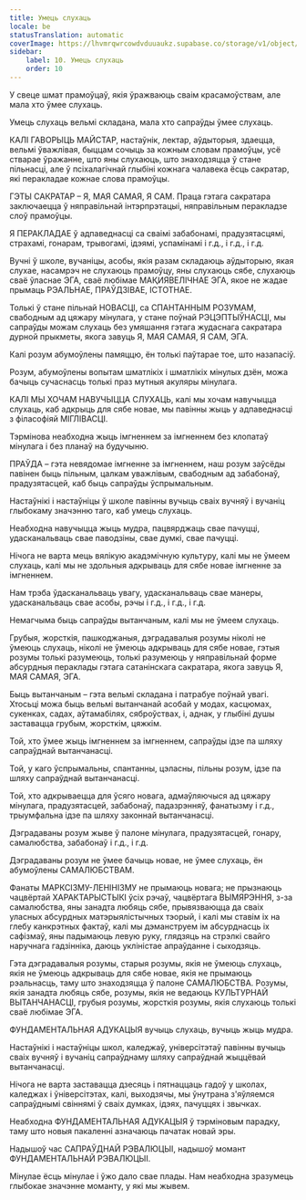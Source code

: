 ```yaml
---
title: Умець слухаць
locale: be
statusTranslation: automatic
coverImage: https://lhvmrqwrcowdvduuaukz.supabase.co/storage/v1/object/public/strapi-uploads/small_cover-educacion-fundamental.webp-2d51a7828a2b1309555be27f7e2a61a0.webp
sidebar:
    label: 10. Умець слухаць
    order: 10
---
```

У свеце шмат прамоўцаў, якія ўражваюць сваім красамоўствам, але мала хто ўмее слухаць.

Умець слухаць вельмі складана, мала хто сапраўды ўмее слухаць.

КАЛІ ГАВОРЫЦЬ МАЙСТАР, настаўнік, лектар, аўдыторыя, здаецца, вельмі ўважлівая, быццам сочыць за кожным словам прамоўцы, усё стварае ўражанне, што яны слухаюць, што знаходзяцца ў стане пільнасці, але ў псіхалагічнай глыбіні кожнага чалавека ёсць сакратар, які перакладае кожнае слова прамоўцы.

ГЭТЫ САКРАТАР – Я, МАЯ САМАЯ, Я САМ. Праца гэтага сакратара заключаецца ў няправільнай інтэрпрэтацыі, няправільным перакладзе слоў прамоўцы.

Я ПЕРАКЛАДАЕ ў адпаведнасці са сваімі забабонамі, прадузятасцямі, страхамі, гонарам, трывогамі, ідэямі, успамінамі і г.д., і г.д., і г.д.

Вучні ў школе, вучаніцы, асобы, якія разам складаюць аўдыторыю, якая слухае, насамрэч не слухаюць прамоўцу, яны слухаюць сябе, слухаюць сваё ўласнае ЭГА, сваё любімае МАҚИЯВЕЛІЧНАЕ ЭГА, якое не жадае прымаць РЭАЛЬНАЕ, ПРАЎДЗІВАЕ, ІСТОТНАЕ.

Толькі ў стане пільнай НОВАСЦІ, са СПАНТАННЫМ РОЗУМАМ, свабодным ад цяжару мінулага, у стане поўнай РЭЦЭПТЫЎНАСЦІ, мы сапраўды можам слухаць без умяшання гэтага жудаснага сакратара дурной прыкметы, якога завуць Я, МАЯ САМАЯ, Я САМ, ЭГА.

Калі розум абумоўлены памяццю, ён толькі паўтарае тое, што назапасіў.

Розум, абумоўлены вопытам шматлікіх і шматлікіх мінулых дзён, можа бачыць сучаснасць толькі праз мутныя акуляры мінулага.

КАЛІ МЫ ХОЧАМ НАВУЧЫЦЦА СЛУХАЦЬ, калі мы хочам навучыцца слухаць, каб адкрыць для сябе новае, мы павінны жыць у адпаведнасці з філасофіяй МІГЛІВАСЦІ.

Тэрмінова неабходна жыць імгненнем за імгненнем без клопатаў мінулага і без планаў на будучыню.

ПРАЎДА – гэта невядомае імгненне за імгненнем, наш розум заўсёды павінен быць пільным, цалкам уважлівым, свабодным ад забабонаў, прадузятасцей, каб быць сапраўды ўспрымальным.

Настаўнікі і настаўніцы ў школе павінны вучыць сваіх вучняў і вучаніц глыбокаму значэнню таго, каб умець слухаць.

Неабходна навучыцца жыць мудра, пацвярджаць свае пачуцці, удасканальваць свае паводзіны, свае думкі, свае пачуцці.

Нічога не варта мець вялікую акадэмічную культуру, калі мы не ўмеем слухаць, калі мы не здольныя адкрываць для сябе новае імгненне за імгненнем.

Нам трэба ўдасканальваць увагу, удасканальваць свае манеры, удасканальваць свае асобы, рэчы і г.д., і г.д., і г.д.

Немагчыма быць сапраўды вытанчаным, калі мы не ўмеем слухаць.

Грубыя, жорсткія, пашкоджаныя, дэградавалыя розумы ніколі не ўмеюць слухаць, ніколі не ўмеюць адкрываць для сябе новае, гэтыя розумы толькі разумеюць, толькі разумеюць у няправільнай форме абсурдныя пераклады гэтага сатанінскага сакратара, якога завуць Я, МАЯ САМАЯ, ЭГА.

Быць вытанчаным – гэта вельмі складана і патрабуе поўнай увагі. Хтосьці можа быць вельмі вытанчанай асобай у модах, касцюмах, сукенках, садах, аўтамабілях, сяброўствах, і, аднак, у глыбіні душы заставацца грубым, жорсткім, цяжкім.

Той, хто ўмее жыць імгненнем за імгненнем, сапраўды ідзе па шляху сапраўднай вытанчанасці.

Той, у каго ўспрымальны, спантанны, цэласны, пільны розум, ідзе па шляху сапраўднай вытанчанасці.

Той, хто адкрываецца для ўсяго новага, адмаўляючыся ад цяжару мінулага, прадузятасцей, забабонаў, падазрэнняў, фанатызму і г.д., трыумфальна ідзе па шляху законнай вытанчанасці.

Дэградаваны розум жыве ў палоне мінулага, прадузятасцей, гонару, самалюбства, забабонаў і г.д., і г.д.

Дэградаваны розум не ўмее бачыць новае, не ўмее слухаць, ён абумоўлены САМАЛЮБСТВАМ.

Фанаты МАРКСІЗМУ-ЛЕНІНІЗМУ не прымаюць новага; не прызнаюць чацвёртай ХАРАКТАРЫСТЫКІ ўсіх рэчаў, чацвёртага ВЫМЯРЭННЯ, з-за самалюбства, яны занадта любяць сябе, прывязваюцца да сваіх уласных абсурдных матэрыялістычных тэорый, і калі мы ставім іх на глебу канкрэтных фактаў, калі мы дэманструем ім абсурднасць іх сафізмаў, яны падымаюць левую руку, глядзяць на стрэлкі свайго наручнага гадзінніка, даюць укліністае апраўданне і сыходзяць.

Гэта дэградавалыя розумы, старыя розумы, якія не ўмеюць слухаць, якія не ўмеюць адкрываць для сябе новае, якія не прымаюць рэальнасць, таму што знаходзяцца ў палоне САМАЛЮБСТВА. Розумы, якія занадта любяць сябе, розумы, якія не ведаюць КУЛЬТУРНАЙ ВЫТАНЧАНАСЦІ, грубыя розумы, жорсткія розумы, якія слухаюць толькі сваё любімае ЭГА.

ФУНДАМЕНТАЛЬНАЯ АДУКАЦЫЯ вучыць слухаць, вучыць жыць мудра.

Настаўнікі і настаўніцы школ, каледжаў, універсітэтаў павінны вучыць сваіх вучняў і вучаніц сапраўднаму шляху сапраўднай жыццёвай вытанчанасці.

Нічога не варта заставацца дзесяць і пятнаццаць гадоў у школах, каледжах і ўніверсітэтах, калі, выходзячы, мы ўнутрана з'яўляемся сапраўднымі свіннямі ў сваіх думках, ідэях, пачуццях і звычках.

Неабходна ФУНДАМЕНТАЛЬНАЯ АДУКАЦЫЯ ў тэрміновым парадку, таму што новыя пакаленні азначаюць пачатак новай эры.

Надышоў час САПРАЎДНАЙ РЭВАЛЮЦЫІ, надышоў момант ФУНДАМЕНТАЛЬНАЙ РЭВАЛЮЦЫІ.

Мінулае ёсць мінулае і ўжо дало свае плады. Нам неабходна зразумець глыбокае значэнне моманту, у які мы жывем.
